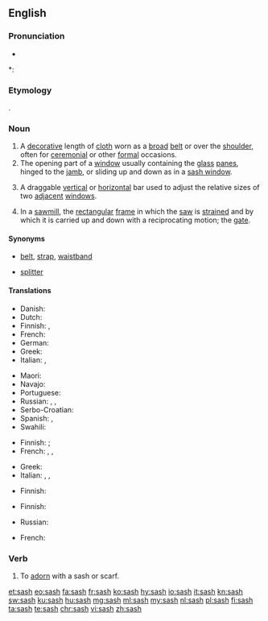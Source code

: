 ==English==

===Pronunciation===
* {{audio|en-us-sash.ogg|Audio (US)|lang=en}}

*: {{rhymes|æʃ|lang=en}}

===Etymology===
{{etyl|ar|en}} {{term|شاش|tr=šāš||muslin cloth|lang=ar}}.

===Noun===
{{en-noun|es}}

# A [[decorative]] length of [[cloth]] worn as a [[broad]] [[belt]] or over the [[shoulder]], often for [[ceremonial]] or other [[formal]] occasions.
# The opening part of a [[window]] usually containing the [[glass]] [[panes]], hinged to the [[jamb]], or sliding up and down as in a [[sash window]].
# {{context|software|graphical user interface|lang=en}} A draggable [[vertical]] or [[horizontal]] bar used to adjust the relative sizes of two [[adjacent]] [[window]]s.
# In a [[sawmill]], the [[rectangular]] [[frame]] in which the [[saw]] is [[strain]]ed and by which it is carried up and down with a reciprocating motion; the [[gate]].

====Synonyms====
* {{sense|decorative length of cloth}} [[belt]], [[strap]], [[waistband]]
* {{sense|GUI}} [[splitter]]

====Translations====
{{trans-top|decorative length of cloth}}
* Danish: {{t|da|skærf|n}}
* Dutch: {{t|nl|sjerp}}
* Finnish: {{t+|fi|nauha}}, {{t+|fi|vyö}}
* French: {{t+|fr|écharpe|f}}
* German: {{t|de|Schärpe|f}}
* Greek: {{t+|el|ζώνη|f|tr=zóni}}
* Italian: {{t+|it|fascia|f}}, {{t+|it|sciarpa|f}}
{{trans-mid}}
* Maori: {{t|mi|tāpeka}}
* Navajo: {{t|nv|sis}}
* Portuguese: {{t+|pt|faixa|f}}
* Russian: {{t+|ru|по́яс|m|sc=Cyrl}}, {{t+|ru|куша́к|m|sc=Cyrl}} {{qualifier|belt}}, {{t+|ru|ле́нта|f|sc=Cyrl}} {{qualifier|tape, ribbon, band}}
* Serbo-Croatian: {{t+|sh|ešarpa}}
* Spanish: {{t+|es|banda|f}}, {{t+|es|faja|f}}
* Swahili: {{t+|sw|shuka}}
{{trans-bottom}}

{{trans-top|opening part of a window}}
* Finnish: {{t+|fi|ikkuna}}; {{t|fi|ikkunanpuite}}
* French: {{t+|fr|ventail|m}}, {{t+|fr|battant|m}}, {{t+|fr|ouvrant|m}}
{{trans-mid}}
* Greek: {{t+|el|ορθοστάτης|m|tr=orthostátis}}
* Italian: {{t+|it|battente|m}}, {{t+|it|anta|f}}, {{t+|it|persiana|f}}
{{trans-bottom}}

{{trans-top|graphical user interface: draggable bar}}
* Finnish: {{t+|fi|kehys}}
{{trans-mid}}
{{trans-bottom}}

{{trans-top|rectangular frame in which a saw is strained}}
* Finnish: {{t+|fi|raami}}
{{trans-mid}}
* Russian: {{t+|ru|ра́ма|f|sc=Cyrl}}
{{trans-bottom}}

{{checktrans-top}}
* French: {{t-check|fr|large ceinture à noeud}}
{{trans-bottom}}

===Verb===
{{en-verb|sash|es}}

# {{context|transitive|lang=en}} To [[adorn]] with a sash or scarf.
#: {{rfquotek|Burke}}

[[et:sash]]
[[eo:sash]]
[[fa:sash]]
[[fr:sash]]
[[ko:sash]]
[[hy:sash]]
[[io:sash]]
[[it:sash]]
[[kn:sash]]
[[sw:sash]]
[[ku:sash]]
[[hu:sash]]
[[mg:sash]]
[[ml:sash]]
[[my:sash]]
[[nl:sash]]
[[pl:sash]]
[[fi:sash]]
[[ta:sash]]
[[te:sash]]
[[chr:sash]]
[[vi:sash]]
[[zh:sash]]